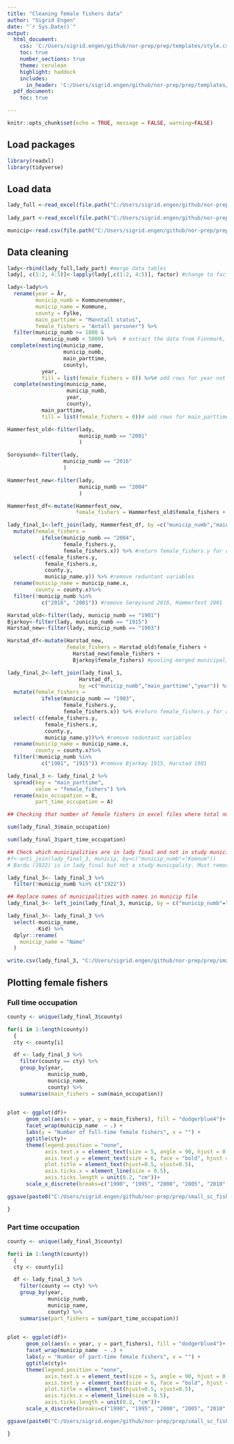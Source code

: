 ```yaml
---
title: "Cleaning female fishers data"
author: "Sigrid Engen"
date: "`r Sys.Date()`"
output:
  html_document:
    css: 'C:/Users/sigrid.engen/github/nor-prep/prep/templates/style.css'
    toc: true
    number_sections: true
    theme: cerulean
    highlight: haddock
    includes: 
      in_header: 'C:/Users/sigrid.engen/github/nor-prep/prep/templates/norway_banner.html'
  pdf_document:
    toc: true

---
```

```r
knitr::opts_chunk$set(echo = TRUE, message = FALSE, warning=FALSE)
```

## Load packages
```r
library(readxl)
library(tidyverse)
```

## Load data
```r
lady_full <-read_excel(file.path("C:/Users/sigrid.engen/github/nor-prep/prep/small_sc_fisheries/data/Female_full_time_employed_fishers1990_2019.xlsx"), col_types = c("guess", "skip", "guess", "numeric", "guess", "guess","numeric"))
                       
lady_part <-read_excel(file.path("C:/Users/sigrid.engen/github/nor-prep/prep/small_sc_fisheries/data/Female_part_time_employed_fishers1990_2019.xlsx"), col_types = c("guess", "skip", "guess", "numeric", "guess", "guess","numeric"))

municip<-read.csv(file.path("C:/Users/sigrid.engen/github/nor-prep/prep/administrative/komlist.csv"), sep=";")
```

## Data cleaning
```r
lady<-rbind(lady_full,lady_part) #merge data tables 
lady[, c(1:2, 4:5)]<-lapply(lady[,c(1:2, 4:5)], factor) #change to factors

lady<-lady%>% 
  rename(year = År, 
         municip_numb = Kommunenummer,
         municip_name = Kommune,
         county = Fylke,
         main_parttime = "Manntall status", 
         female_fishers = "Antall personer") %>%
  filter(municip_numb >= 1800 & 
           municip_numb < 5000) %>%  # extract the data from Finnmark, Troms, Nordland
 complete(nesting(municip_name, 
                  municip_numb, 
                  main_parttime, 
                  county), 
           year, 
           fill = list(female_fishers = 0)) %>%# add rows for year not included
  complete(nesting(municip_name, 
                   municip_numb, 
                   year, 
                   county), 
           main_parttime, 
           fill = list(female_fishers = 0))# add rows for main_parttime not included

Hammerfest_old<-filter(lady, 
                       municip_numb == "2001"
                       )

Soroysund<-filter(lady, 
                  municip_numb == "2016"
                  )

Hammerfest_new<-filter(lady, 
                       municip_numb == "2004"
                       ) 

Hammerfest_df<-mutate(Hammerfest_new, 
                      female_fishers = Hammerfest_old$female_fishers + Hammerfest_new$female_fishers + Soroysund$female_fishers) #pooling merged municipalities

lady_final_1<-left_join(lady, Hammerfest_df, by =c("municip_numb","main_parttime","year")) %>%
  mutate(female_fishers = 
           ifelse(municip_numb == "2004", 
                  female_fishers.y, 
                  female_fishers.x)) %>% #return female_fishers.y for rows with Hammerfest 2004 & female_fishers.x if not
  select(-c(female_fishers.y, 
            female_fishers.x, 
            county.y, 
            municip_name.y)) %>% #remove reduntant variables
  rename(municip_name = municip_name.x,
         county = county.x)%>%
  filter(!municip_numb %in% 
           c("2016", "2001")) #remove Sørøysund 2016, Hammerfest 2001 

Harstad_old<-filter(lady, municip_numb == "1901")
Bjarkoy<-filter(lady, municip_numb == "1915")
Harstad_new<-filter(lady, municip_numb == "1903") 

Harstad_df<-mutate(Harstad_new, 
                   female_fishers = Harstad_old$female_fishers + 
                     Harstad_new$female_fishers + 
                     Bjarkoy$female_fishers) #pooling merged municipalities

lady_final_2<-left_join(lady_final_1, 
                       Harstad_df, 
                       by =c("municip_numb","main_parttime","year")) %>%
  mutate(female_fishers = 
           ifelse(municip_numb == "1903", 
                  female_fishers.y, 
                  female_fishers.x)) %>% #return female_fishers.y for rows with Harstad 1903 & female_fishers.x if not
  select(-c(female_fishers.y, 
            female_fishers.x, 
            county.y, 
            municip_name.y))%>% #remove reduntant variables
  rename(municip_name = municip_name.x,
         county = county.x)%>%
  filter(!municip_numb %in% 
           c("1901", "1915")) #remove Bjarkøy 1915, Harstad 1901

lady_final_3 <- lady_final_2 %>%
  spread(key = "main_parttime", 
         value = "female_fishers") %>% 
  rename(main_occupation = B, 
         part_time_occupation = A)

## Checking that number of female fishers in excel files where total number of female fishers in the region over all years is 7131 (1957 main occupation and 5174 parttime)

sum(lady_final_3$main_occupation)

sum(lady_final_3$part_time_occupation)

## Check which municipalities are in lady final and not in study municipalities list
#f<-anti_join(lady_final_3, municip, by=c("municip_numb"="Komnum"))
# Bardu (1922) is in lady_final but not a study municpality. Must remove this municipality

lady_final_3<- lady_final_3 %>%
  filter(!municip_numb %in% c("1922"))

## Replace names of municipalities with names in municip file
lady_final_3<- left_join(lady_final_3, municip, by = c("municip_numb"="Komnum"))

lady_final_3<- lady_final_3 %>%
  select(-municip_name, 
         -Kid) %>%
  dplyr::rename(
    municip_name = "Name"
  )

write.csv(lady_final_3, "C:/Users/sigrid.engen/github/nor-prep/prep/small_sc_fisheries/data/number_age_parttime_fulltime_female_fishers.csv")
```

## Plotting female fishers
### Full time occupation
```r
county <- unique(lady_final_3$county) 

for(i in 1:length(county))
  {
  cty <- county[i]

  df <- lady_final_3 %>%
    filter(county == cty) %>% 
    group_by(year,
             municip_numb,
             municip_name,
             county) %>% 
    summarise(main_fishers = sum(main_occupation)) 

    
plot <- ggplot(df)+
      geom_col(aes(x = year, y = main_fishers), fill = "dodgerblue4")+
      facet_wrap(municip_name  ~ .) +
      labs(y = "Number of full-time female fishers", x = "") +
      ggtitle(cty)+
      theme(legend.position = "none", 
            axis.text.x = element_text(size = 5, angle = 90, hjust = 0.5, vjust = 0.5, face = "bold"),
            axis.text.y = element_text(size = 6, face = "bold", hjust = 0.5, vjust = 0.5, margin = margin(t = 0, r = 2, b = 0, l = 0)),
            plot.title = element_text(hjust=0.5, vjust=0.5),
            axis.ticks.x = element_line(size = 0.5),
            axis.ticks.length = unit(0.2, "cm"))+
      scale_x_discrete(breaks=c("1990", "1995", "2000", "2005", "2010", "2015", "2019"))

ggsave(paste0("C:/Users/sigrid.engen/github/nor-prep/prep/small_sc_fisheries/figs/female_fishers_fulltime", cty, ".pdf"), plot)

}
```

### Part time occupation
```r

county <- unique(lady_final_3$county) 

for(i in 1:length(county))
  {
  cty <- county[i]

  df <- lady_final_3 %>%
    filter(county == cty) %>% 
    group_by(year,
             municip_numb,
             municip_name,
             county) %>% 
    summarise(part_fishers = sum(part_time_occupation)) 

    
plot <- ggplot(df)+
      geom_col(aes(x = year, y = part_fishers), fill = "dodgerblue4")+
      facet_wrap(municip_name  ~ .) +
      labs(y = "Number of part-time female fishers", x = "") +
      ggtitle(cty)+
      theme(legend.position = "none", 
            axis.text.x = element_text(size = 5, angle = 90, hjust = 0.5, vjust = 0.5, face = "bold"),
            axis.text.y = element_text(size = 6, face = "bold", hjust = 0.5, vjust = 0.5, margin = margin(t = 0, r = 2, b = 0, l = 0)),
            plot.title = element_text(hjust=0.5, vjust=0.5),
            axis.ticks.x = element_line(size = 0.5),
            axis.ticks.length = unit(0.2, "cm"))+
      scale_x_discrete(breaks=c("1990", "1995", "2000", "2005", "2010", "2015", "2019"))

ggsave(paste0("C:/Users/sigrid.engen/github/nor-prep/prep/small_sc_fisheries/figs/female_fishers_parttime", cty, ".pdf"), plot)

}
```


